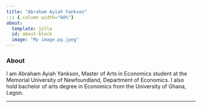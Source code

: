 ```yaml
---
title: "Abraham Ayiah Yankson"
::: {.column width="60%"}
about:
  template: jolla
  id: about-block
  image: "My image.pg.jpeg"
---
```


::: {#about-block}
:::



### About 

I am Abraham Ayiah Yankson, Master of Arts in Economics student at the Memorial University of Newfoundland, Department of Economics. I also hold bachelor of arts degree in Economics from the University of Ghana, Legon.

---
